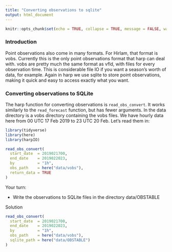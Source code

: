 ```yaml
---
title: "Converting observations to sqlite"
output: html_document
---
```


```r
knitr::opts_chunk$set(echo = TRUE, collapse = TRUE, message = FALSE, warning = FALSE)
```

### Introduction
Point observations also come in many formats. For Hirlam, that format is vobs. Currently this is the only point observations format that harp can deal with. vobs are pretty much the same format as vfld, with files for every observation time. This is considerable file IO if you want a season's worth of data, for example. Again in harp we use sqlite to store point observations, making it quick and easy to access exactly what you want. 

### Converting observations to SQLite
The harp function for converting observations is `read_obs_convert`. It works similarly to the `read_forecast` function, but has fewer arguments. In the data directory is a vobs directory containing the vobs files. We have hourly data here from 00 UTC 17 Feb 2019 to 23 UTC 20 Feb. Let's read them in:
```r
library(tidyverse)
library(here)
library(harpIO)

read_obs_convert(
  start_date  = 2019021700,
  end_date    = 2019022023,
  by          = "1h",
  obs_path    = here("data/vobs"),
  return_data = TRUE
)
```

Your turn:

* Write the observations to SQLite files in the directory data/OBSTABLE

Solution
```r
read_obs_convert(
  start_date  = 2019021700,
  end_date    = 2019022023,
  by          = "1h",
  obs_path    = here("data/vobs"),
  sqlite_path = here("data/OBSTABLE")
)
```

